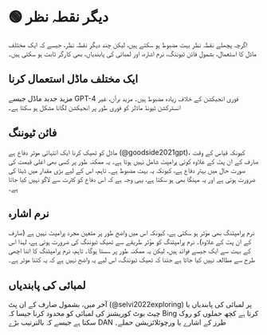 
# 🟢 دیگر نقطہ نظر

اگرچہ پچھلے نقطہ نظر بہت مضبوط ہو سکتے ہیں، لیکن چند دیگر نقطہ نظر، جیسے کہ ایک مختلف ماڈل کا استعمال، بشمول فائن ٹیوننگ، نرم اشارہ، اور لمبائی کی پابندیاں، بھی کارگر ثابت ہو سکتی ہیں۔

## ایک مختلف ماڈل استعمال کرنا

مزید جدید ماڈل جیسے GPT-4 فوری انجیکشن کے خلاف زیادہ مضبوط ہیں۔ مزید برآں، غیر انسٹرکشن ٹیونڈ ماڈلز کو فوری طور پر انجیکشن لگانا مشکل ہو سکتا ہے۔

## فائن ٹیوننگ

ماڈل کو ٹھیک کرنا ایک انتہائی موثر دفاع ہے (@goodside2021gpt)، کیونکہ قیاس کے وقت صارف کے ان پٹ کے علاوہ کوئی پرامپٹ شامل نہیں ہوتا ہے۔ یہ ممکنہ طور پر کسی بھی اعلی قیمت کی صورت حال میں بہتر دفاع ہے، کیونکہ یہ بہت مضبوط ہے۔ تاہم، اس کے لیے بڑی مقدار میں ڈیٹا کی ضرورت ہوتی ہے اور یہ مہنگا بھی ہو سکتا ہے، یہی وجہ ہے کہ اس دفاع کو کثرت سے لاگو نہیں کیا جاتا ہے۔

## نرم اشارہ

نرم پرامپٹنگ بھی مؤثر ہو سکتی ہے، کیونکہ اس میں واضح طور پر متعین مجرد پرامپٹ نہیں ہے (صارف کے ان پٹ کے علاوہ)۔ نرم پرامپٹنگ کو مؤثر طریقے سے ٹھیک ٹیوننگ کی ضرورت ہوتی ہے، لہذا اس کے بہت سے ایک جیسے فوائد ہیں، لیکن یہ ممکنہ طور پر سستا ہوگا۔ تاہم، نرم پرامپٹنگ کا اتنا اچھی طرح سے مطالعہ نہیں کیا جاتا ہے جتنا کہ ٹھیک ٹیوننگ، اس لیے یہ واضح نہیں ہے کہ یہ کتنا موثر ہے۔

## لمبائی کی پابندیاں

آخر میں، بشمول صارف کے ان پٹ (@selvi2022exploring) پر لمبائی کی پابندیاں یا چیٹ بوٹ کوریشنز کی لمبائی کو محدود کرنا جیسا کہ Bing کرتا ہے کچھ حملوں کو روک سکتا ہے جیسے کہ بالترتیب بڑے DAN طرز کے اشارے یا ورچوئلائزیشن حملے۔
